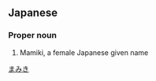 ==Japanese==
{{ja-kanjitab|真|実|妃}}

===Proper noun===
{{ja-pos|proper|まみき}}

# Mamiki, a female Japanese given name

[[Category:Japanese female given names|まみき]]